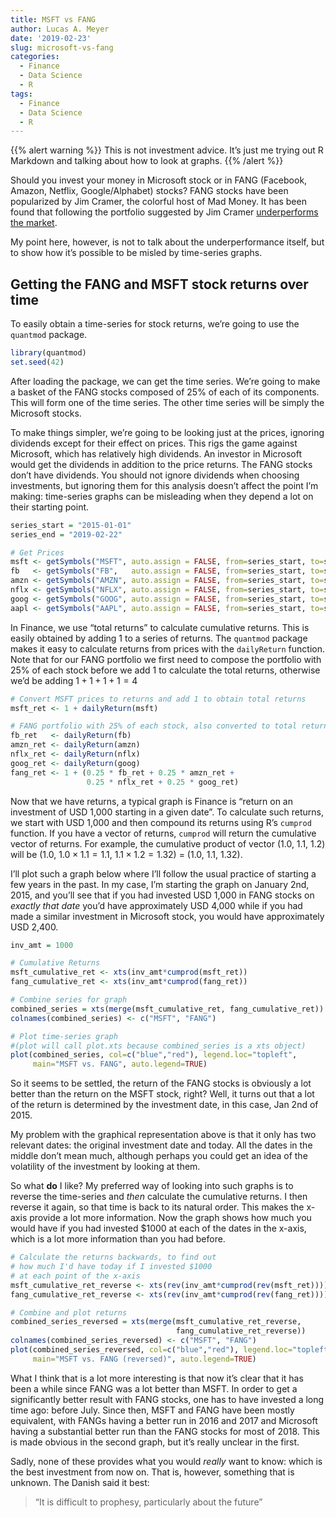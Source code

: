 ```yaml
---
title: MSFT vs FANG
author: Lucas A. Meyer
date: '2019-02-23'
slug: microsoft-vs-fang
categories:
  - Finance
  - Data Science
  - R
tags:
  - Finance
  - Data Science
  - R
---
```


{{% alert warning %}}
This is not investment advice. It's just me trying out R Markdown and talking about how to look at graphs.
{{% /alert %}}

Should you invest your money in Microsoft stock or in FANG (Facebook, Amazon, Netflix, Google/Alphabet) stocks? FANG stocks have been popularized by Jim Cramer, the colorful host of Mad Money. It has been found that following the portfolio suggested by Jim Cramer [underperforms the market](https://www.marketwatch.com/story/jim-cramer-doesnt-beat-the-market-2016-05-13).

My point here, however, is not to talk about the underperformance itself, but to show how it's possible to be misled by time-series graphs.

## Getting the FANG and MSFT stock returns over time

To easily obtain a time-series for stock returns, we're going to use the `quantmod` package.

```r
library(quantmod)
set.seed(42)
```

After loading the package, we can get the time series. We're going to make a basket of the FANG stocks composed of 25% of each of its components. This will form one of the time series. The other time series will be simply the Microsoft stocks. 

To make things simpler, we're going to be looking just at the prices, ignoring dividends except for their effect on prices. This rigs the game against Microsoft, which has relatively high dividends. An investor in Microsoft would get the dividends in addition to the price returns. The FANG stocks don't have dividends. You should not ignore dividends when choosing investments, but ignoring them for this analysis doesn't affect the point I'm making: time-series graphs can be misleading when they depend a lot on their starting point.


```r

series_start = "2015-01-01"
series_end = "2019-02-22"

# Get Prices
msft <- getSymbols("MSFT", auto.assign = FALSE, from=series_start, to=series_end)
fb   <- getSymbols("FB",   auto.assign = FALSE, from=series_start, to=series_end)
amzn <- getSymbols("AMZN", auto.assign = FALSE, from=series_start, to=series_end)
nflx <- getSymbols("NFLX", auto.assign = FALSE, from=series_start, to=series_end)
goog <- getSymbols("GOOG", auto.assign = FALSE, from=series_start, to=series_end)
aapl <- getSymbols("AAPL", auto.assign = FALSE, from=series_start, to=series_end)

```

In Finance, we use "total returns" to calculate cumulative returns. This is easily obtained by adding 1 to a series of returns. The `quantmod` package makes it easy to calculate returns from prices with the `dailyReturn` function. Note that for our FANG portfolio we first need to compose the portfolio with 25% of each stock before we add 1 to calculate the total returns, otherwise we'd be adding $1+1+1+1=4$

```r
# Convert MSFT prices to returns and add 1 to obtain total returns
msft_ret <- 1 + dailyReturn(msft)

# FANG portfolio with 25% of each stock, also converted to total returns
fb_ret   <- dailyReturn(fb)
amzn_ret <- dailyReturn(amzn)
nflx_ret <- dailyReturn(nflx)
goog_ret <- dailyReturn(goog)
fang_ret <- 1 + (0.25 * fb_ret + 0.25 * amzn_ret + 
                 0.25 * nflx_ret + 0.25 * goog_ret) 

```

Now that we have returns, a typical graph is Finance is "return on an investment of USD 1,000 starting in a given date". To calculate such returns, we start with USD 1,000 and then compound its returns using R's `cumprod` function. If you have a vector of returns, `cumprod` will return the cumulative vector of returns. For example, the cumulative product of vector ($1.0$, $1.1$, $1.2$) will be ($1.0$, $1.0 \times 1.1 = 1.1$, $1.1 \times 1.2 = 1.32$) = ($1.0$, $1.1$, $1.32$).

I'll plot such a graph below where I'll follow the usual practice of starting a few years in the past. In my case, I'm starting the graph on January 2nd, 2015, and you'll see that if you had invested USD 1,000 in FANG stocks on *exactly that date* you'd have approximately USD 4,000 while if you had made a similar investment in Microsoft stock, you would have approximately USD 2,400.

```r
inv_amt = 1000

# Cumulative Returns
msft_cumulative_ret <- xts(inv_amt*cumprod(msft_ret))
fang_cumulative_ret <- xts(inv_amt*cumprod(fang_ret))

# Combine series for graph
combined_series = xts(merge(msft_cumulative_ret, fang_cumulative_ret))
colnames(combined_series) <- c("MSFT", "FANG")

# Plot time-series graph 
#(plot will call plot.xts because combined_series is a xts object)
plot(combined_series, col=c("blue","red"), legend.loc="topleft", 
     main="MSFT vs. FANG", auto.legend=TRUE)

```

So it seems to be settled, the return of the FANG stocks is obviously a lot better than the return on the MSFT stock, right? Well, it turns out that a lot of the return is determined by the investment date, in this case, Jan 2nd of 2015.

My problem with the graphical representation above is that it only has two relevant dates: the original investment date and today. All the dates in the middle don't mean much, although perhaps you could get an idea of the volatility of the investment by looking at them. 

So what **do** I like? My preferred way of looking into such graphs is to reverse the time-series and *then* calculate the cumulative returns. I then reverse it again, so that time is back to its natural order. This makes the x-axis provide a lot more information. Now the graph shows how much you would have if you had invested \$1000 at each of the dates in the x-axis, which is a lot more information than you had before.

```r

# Calculate the returns backwards, to find out 
# how much I'd have today if I invested $1000
# at each point of the x-axis
msft_cumulative_ret_reverse <- xts(rev(inv_amt*cumprod(rev(msft_ret))))
fang_cumulative_ret_reverse <- xts(rev(inv_amt*cumprod(rev(fang_ret))))

# Combine and plot returns
combined_series_reversed = xts(merge(msft_cumulative_ret_reverse,
                                     fang_cumulative_ret_reverse))
colnames(combined_series_reversed) <- c("MSFT", "FANG")
plot(combined_series_reversed, col=c("blue","red"), legend.loc="topleft", 
     main="MSFT vs. FANG (reversed)", auto.legend=TRUE)

```

What I think that is a lot more interesting is that now it's clear that it has been a while since FANG was a lot better than MSFT. In order to get a significantly better result with FANG stocks, one has to have invested a long time ago: before July. Since then, MSFT and FANG have been mostly equivalent, with FANGs having a better run in 2016 and 2017 and Microsoft having a substantial better run than the FANG stocks for most of 2018. This is made obvious in the second graph, but it's really unclear in the first.

Sadly, none of these provides what you would *really* want to know: which is the best investment from now on. That is, however, something that is unknown. The Danish said it best: 

> “It is difficult to prophesy, particularly about the future”